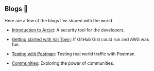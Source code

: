 ## Blogs 📖 

Here are a few of the blogs I've shared with the world.

- [Introduction to Arcjet](https://knowtech.hashnode.dev/understanding-arcjet-a-simple-introduction): A security tool for the developers.

- [Getting started with Val Town](https://knowtech.hashnode.dev/getting-started-with-valtown): If GitHub Gist could run and AWS was fun.

- [Testing with Postman](https://knowtech.hashnode.dev/using-postman-for-real-world-traffic-testing-a-tutorial): Testing real world traffic with Postman.

- [Communities](https://knowtech.hashnode.dev/exploring-the-power-of-community): Exploring the power of communities.